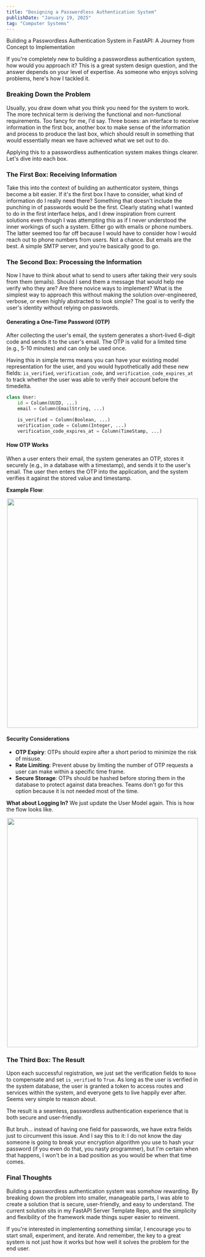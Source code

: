 ```yaml
---
title: "Designing a Passwordless Authentication System"
publishDate: "January 19, 2025"
tag: "Computer Systems"
---
```


Building a Passwordless Authentication System in FastAPI: A Journey from Concept to Implementation

If you're completely new to building a passwordless authentication system, how would you approach it? This is a great system design question, and the answer depends on your level of expertise. As someone who enjoys solving problems, here's how I tackled it.

### Breaking Down the Problem

Usually, you draw down what you think you need for the system to work. The more technical term is deriving the functional and non-functional requirements. Too fancy for me, I'd say. Three boxes: an interface to receive information in the first box, another box to make sense of the information and process to produce the last box, which should result in something that would essentially mean we have achieved what we set out to do.

Applying this to a passwordless authentication system makes things clearer. Let's dive into each box.

### The First Box: Receiving Information

Take this into the context of building an authenticator system, things become a bit easier. If it's the first box I have to consider, what kind of information do I really need there? Something that doesn't include the punching in of passwords would be the first. Clearly stating what I wanted to do in the first interface helps, and I drew inspiration from current solutions even though I was attempting this as if I never understood the inner workings of such a system. Either go with emails or phone numbers. The latter seemed too far off because I would have to consider how I would reach out to phone numbers from users. Not a chance. But emails are the best. A simple SMTP server, and you're basically good to go.

### The Second Box: Processing the Information

Now I have to think about what to send to users after taking their very souls from them (emails). Should I send them a message that would help me verify who they are? Are there novice ways to implement? What is the simplest way to approach this without making the solution over-engineered, verbose, or even highly abstracted to look simple? The goal is to verify the user's identity without relying on passwords.

#### Generating a One-Time Password (OTP)

After collecting the user's email, the system generates a short-lived 6-digit code and sends it to the user's email. The OTP is valid for a limited time (e.g., 5-10 minutes) and can only be used once.

Having this in simple terms means you can have your existing model representation for the user, and you would hypothetically add these new fields: `is_verified`, `verification_code`, and `verification_code_expires_at` to track whether the user was able to verify their account before the timedelta.

```python
class User:
    id = Column(UUID, ...)
    email = Column(EmailString, ...)

    is_verified = Column(Boolean, ...)
    verification_code = Column(Integer, ...)
    verification_code_expires_at = Column(TimeStamp, ...)
```

#### How OTP Works

When a user enters their email, the system generates an OTP, stores it securely (e.g., in a database with a timestamp), and sends it to the user's email. The user then enters the OTP into the application, and the system verifies it against the stored value and timestamp.

**Example Flow**:

<center><img src="../password/verification.png" width="500" height="600"/></center>

#### Security Considerations

- **OTP Expiry**: OTPs should expire after a short period to minimize the risk of misuse.
- **Rate Limiting**: Prevent abuse by limiting the number of OTP requests a user can make within a specific time frame.
- **Secure Storage**: OTPs should be hashed before storing them in the database to protect against data breaches. Teams don't go for this option because it is not needed most of the time.

**What about Logging In?** We just update the User Model again. This is how the flow looks like.

<center><img src="../password/logging.png" width="500" height="600"/></center>

### The Third Box: The Result

Upon each successful registration, we just set the verification fields to `None` to compensate and set `is_verified` to `True`. As long as the user is verified in the system database, the user is granted a token to access routes and services within the system, and everyone gets to live happily ever after. Seems very simple to reason about.

The result is a seamless, passwordless authentication experience that is both secure and user-friendly.

But bruh... instead of having one field for passwords, we have extra fields just to circumvent this issue. And I say this to it: I do not know the day someone is going to break your encryption algorithm you use to hash your password (if you even do that, you nasty programmer), but I'm certain when that happens, I won't be in a bad position as you would be when that time comes.

### Final Thoughts

Building a passwordless authentication system was somehow rewarding. By breaking down the problem into smaller, manageable parts, I was able to create a solution that is secure, user-friendly, and easy to understand. The current solution sits in my FastAPI Server Template Repo, and the simplicity and flexibility of the framework made things super easier to reinvent.

<BlogSuggestion link="https://github.com/blackprince001/fastapi-server-template/" title="FastAPI Server Template Github" />

If you're interested in implementing something similar, I encourage you to start small, experiment, and iterate. And remember, the key to a great system is not just how it works but how well it solves the problem for the end user.
